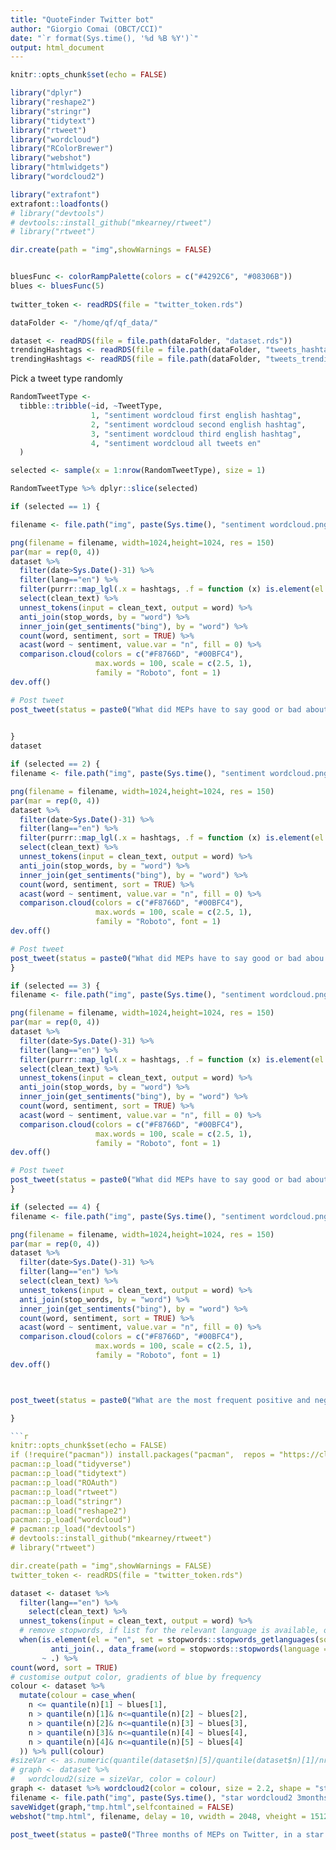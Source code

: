 ```yaml
---
title: "QuoteFinder Twitter bot"
author: "Giorgio Comai (OBCT/CCI)"
date: "`r format(Sys.time(), '%d %B %Y')`"
output: html_document
---
```

  
```r
knitr::opts_chunk$set(echo = FALSE)

library("dplyr")
library("reshape2")
library("stringr")
library("tidytext")
library("rtweet")
library("wordcloud")
library("RColorBrewer")
library("webshot")
library("htmlwidgets")
library("wordcloud2")

library("extrafont")
extrafont::loadfonts()
# library("devtools")
# devtools::install_github("mkearney/rtweet")
# library("rtweet")

dir.create(path = "img",showWarnings = FALSE)


bluesFunc <- colorRampPalette(colors = c("#4292C6", "#08306B"))
blues <- bluesFunc(5)
  
twitter_token <- readRDS(file = "twitter_token.rds")
```

```r
dataFolder <- "/home/qf/qf_data/"

dataset <- readRDS(file = file.path(dataFolder, "dataset.rds"))
trendingHashtags <- readRDS(file = file.path(dataFolder, "tweets_hashtags_list.rds"))
trendingHashtags <- readRDS(file = file.path(dataFolder, "tweets_trending_hashtags_list.rds"))


```

Pick a tweet type randomly

```r

RandomTweetType <-
  tibble::tribble(~id, ~TweetType,
                  1, "sentiment wordcloud first english hashtag",
                  2, "sentiment wordcloud second english hashtag",
                  3, "sentiment wordcloud third english hashtag",
                  4, "sentiment wordcloud all tweets en"
  )

selected <- sample(x = 1:nrow(RandomTweetType), size = 1)

RandomTweetType %>% dplyr::slice(selected)
```


```r
if (selected == 1) {

filename <- file.path("img", paste(Sys.time(), "sentiment wordcloud.png"))

png(filename = filename, width=1024,height=1024, res = 150)
par(mar = rep(0, 4))
dataset %>% 
  filter(date>Sys.Date()-31) %>% 
  filter(lang=="en") %>% 
  filter(purrr::map_lgl(.x = hashtags, .f = function (x) is.element(el = as.character(stringr::str_remove(string = trendingHashtags$en[1], pattern = "#")), set = x))) %>%
  select(clean_text) %>% 
  unnest_tokens(input = clean_text, output = word) %>% 
  anti_join(stop_words, by = "word") %>% 
  inner_join(get_sentiments("bing"), by = "word") %>%
  count(word, sentiment, sort = TRUE) %>%
  acast(word ~ sentiment, value.var = "n", fill = 0) %>%
  comparison.cloud(colors = c("#F8766D", "#00BFC4"),
                   max.words = 100, scale = c(2.5, 1),
                   family = "Roboto", font = 1)
dev.off()

# Post tweet
post_tweet(status = paste0("What did MEPs have to say good or bad about", paste0(" #", trendingHashtags$en[1]), "? Here's a sentiment analysis wordcloud based on tweets posted in the last month. Explore the tweets at https://applications.europeandatajournalism.eu/quotefinder/"), media = filename, token = twitter_token)

  
}
dataset
```


```r
if (selected == 2) {
filename <- file.path("img", paste(Sys.time(), "sentiment wordcloud.png"))

png(filename = filename, width=1024,height=1024, res = 150)
par(mar = rep(0, 4))
dataset %>% 
  filter(date>Sys.Date()-31) %>% 
  filter(lang=="en") %>% 
  filter(purrr::map_lgl(.x = hashtags, .f = function (x) is.element(el = as.character(stringr::str_remove(string = trendingHashtags$en[2], pattern = "#")), set = x))) %>%
  select(clean_text) %>% 
  unnest_tokens(input = clean_text, output = word) %>% 
  anti_join(stop_words, by = "word") %>% 
  inner_join(get_sentiments("bing"), by = "word") %>%
  count(word, sentiment, sort = TRUE) %>%
  acast(word ~ sentiment, value.var = "n", fill = 0) %>%
  comparison.cloud(colors = c("#F8766D", "#00BFC4"),
                   max.words = 100, scale = c(2.5, 1),
                   family = "Roboto", font = 1)
dev.off()

# Post tweet
post_tweet(status = paste0("What did MEPs have to say good or bad abou t", trendingHashtags$en[2], "? Here's a sentiment analysis wordcloud based on tweets posted in the last month. Explore the tweets at https://applications.europeandatajournalism.eu/quotefinder/"), media = filename, token = twitter_token)
}
```

```r
if (selected == 3) {
filename <- file.path("img", paste(Sys.time(), "sentiment wordcloud.png"))

png(filename = filename, width=1024,height=1024, res = 150)
par(mar = rep(0, 4))
dataset %>% 
  filter(date>Sys.Date()-31) %>% 
  filter(lang=="en") %>% 
  filter(purrr::map_lgl(.x = hashtags, .f = function (x) is.element(el = as.character(stringr::str_remove(string = trendingHashtags$en[3], pattern = "#")), set = x))) %>%
  select(clean_text) %>% 
  unnest_tokens(input = clean_text, output = word) %>% 
  anti_join(stop_words, by = "word") %>% 
  inner_join(get_sentiments("bing"), by = "word") %>%
  count(word, sentiment, sort = TRUE) %>%
  acast(word ~ sentiment, value.var = "n", fill = 0) %>%
  comparison.cloud(colors = c("#F8766D", "#00BFC4"),
                   max.words = 100, scale = c(2.5, 1),
                   family = "Roboto", font = 1)
dev.off()

# Post tweet
post_tweet(status = paste0("What did MEPs have to say good or bad about", trendingHashtags$en[3], "? Here's a sentiment analysis wordcloud based on tweets posted in the last month. Explore the tweets at https://applications.europeandatajournalism.eu/quotefinder/"), media = filename, token = twitter_token)
}
```



```r
if (selected == 4) {
filename <- file.path("img", paste(Sys.time(), "sentiment wordcloud.png"))

png(filename = filename, width=1024,height=1024, res = 150)
par(mar = rep(0, 4))
dataset %>% 
  filter(date>Sys.Date()-31) %>% 
  filter(lang=="en") %>%
  select(clean_text) %>% 
  unnest_tokens(input = clean_text, output = word) %>% 
  anti_join(stop_words, by = "word") %>% 
  inner_join(get_sentiments("bing"), by = "word") %>%
  count(word, sentiment, sort = TRUE) %>%
  acast(word ~ sentiment, value.var = "n", fill = 0) %>%
  comparison.cloud(colors = c("#F8766D", "#00BFC4"),
                   max.words = 100, scale = c(2.5, 1),
                   family = "Roboto", font = 1)
dev.off()



post_tweet(status = paste0("What are the most frequent positive and negative keywords used in their tweets by MEPs in the last month? Explore the tweets at https://applications.europeandatajournalism.eu/quotefinder/"), media = filename, token = twitter_token)

}

```



```r

```r
knitr::opts_chunk$set(echo = FALSE)
if (!require("pacman")) install.packages("pacman",  repos = "https://cloud.r-project.org") # for taking care of package installation/loading
pacman::p_load("tidyverse")
pacman::p_load("tidytext")
pacman::p_load("ROAuth")
pacman::p_load("rtweet")
pacman::p_load("stringr")
pacman::p_load("reshape2")
pacman::p_load("wordcloud")
# pacman::p_load("devtools")
# devtools::install_github("mkearney/rtweet")
# library("rtweet")

dir.create(path = "img",showWarnings = FALSE)
twitter_token <- readRDS(file = "twitter_token.rds")
```



```r
dataset <- dataset %>% 
  filter(lang=="en") %>% 
    select(clean_text) %>% 
  unnest_tokens(input = clean_text, output = word) %>% 
  # remove stopwords, if list for the relevant language is available, otherwise do nothing
  when(is.element(el = "en", set = stopwords::stopwords_getlanguages(source = "stopwords-iso")) ~
         anti_join(., data_frame(word = stopwords::stopwords(language = "en", source = "stopwords-iso")), by = "word"),
       ~ .) %>% 
count(word, sort = TRUE)  
# customise output color, gradients of blue by frequency
colour <- dataset %>% 
  mutate(colour = case_when(
    n <= quantile(n)[1] ~ blues[1],
    n > quantile(n)[1]& n<=quantile(n)[2] ~ blues[2],
    n > quantile(n)[2]& n<=quantile(n)[3] ~ blues[3],
    n > quantile(n)[3]& n<=quantile(n)[4] ~ blues[4],
    n > quantile(n)[4]& n<=quantile(n)[5] ~ blues[4]
  )) %>% pull(colour)
#sizeVar <- as.numeric(quantile(dataset$n)[5]/quantile(dataset$n)[1]/nrow(dataset)*5)
# graph <- dataset %>% 
#   wordcloud2(size = sizeVar, color = colour)
graph <- dataset %>% wordcloud2(color = colour, size = 2.2, shape = "star")
filename <- file.path("img", paste(Sys.time(), "star wordcloud2 3months EN.png", sep = "-"))
saveWidget(graph,"tmp.html",selfcontained = FALSE)
webshot("tmp.html", filename, delay = 10, vwidth = 2048, vheight = 1512)

post_tweet(status = paste0("Three months of MEPs on Twitter, in a star. Explore the tweets also in other languages at https://www.europeandatajournalism.eu/Tools-for-journalists/Quote-Finder/"), media = filename, token = twitter_token)
```
